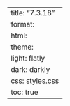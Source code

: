 ---
title: "7.3.18"
format:
    html:
        theme:
            light: flatly
            dark: darkly
        css: styles.css
        toc: true
---